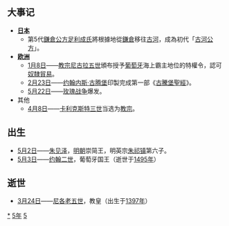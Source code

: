 {{yearTOC|1455|明'''[[景泰_(明代宗)|景泰]]六年'''；也先'''[[添元|添元]]三年'''；越南'''[[延寧|延寧]]二年'''；日本'''[[享德|享德]]四年'''，'''[[康正|康正]]元年'''}}
== 大事记 ==
*'''[[日本|日本]]'''
**第5代[[鎌倉公方|鎌倉公方]][[足利成氏|足利成氏]]將根據地從[[鎌倉|鎌倉]]移往[[古河|古河]]，成為初代「[[古河公方|古河公方]]」。
*'''[[欧洲|欧洲]]'''
**[[1月8日|1月8日]]——[[教宗|教宗]][[尼古拉五世|尼古拉五世]]頒布授予[[葡萄牙|葡萄牙]]海上霸主地位的特權令，認可[[奴隸貿易|奴隸貿易]]。
**[[2月23日|2月23日]]——[[约翰内斯·古腾堡|约翰内斯·古腾堡]]印製完成第一部《[[古騰堡聖經|古騰堡聖經]]》。
**[[5月22日|5月22日]]——[[玫瑰战争|玫瑰战争]]爆发。
*其他
**[[4月8日|4月8日]]——[[卡利克斯特三世|卡利克斯特三世]]当选为[[教宗|教宗]]。

== 出生 ==
*[[5月2日|5月2日]]——[[朱见泽|朱见泽]]，[[明朝|明朝]]崇简王，明英宗[[明英宗|朱祁镇]]第六子。
*[[5月3日|5月3日]]——[[若昂二世|约翰二世]]，葡萄牙国王（逝世于[[1495年|1495年]]）

== 逝世 ==
{{Wikisource year mention}}
*[[3月24日|3月24日]]——[[尼各老五世|尼各老五世]]，教皇（出生于[[1397年|1397年]]）

[[Category:1455年|*]]
[[Category:1450年代|5年]]
[[Category:15世纪各年|5]]